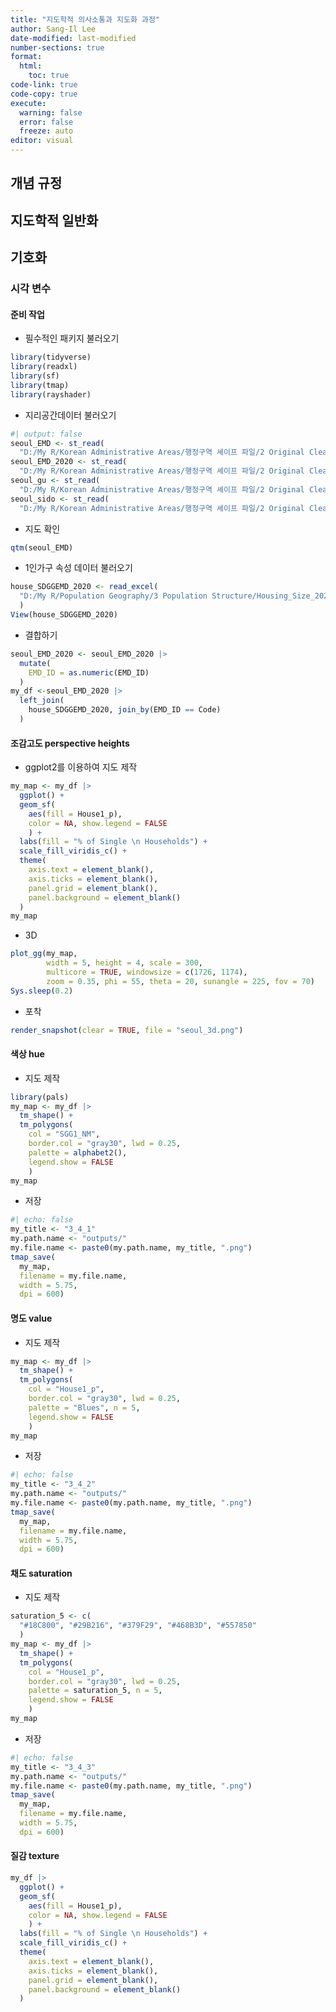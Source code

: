 ```yaml
---
title: "지도학적 의사소통과 지도화 과정"
author: Sang-Il Lee
date-modified: last-modified
number-sections: true
format: 
  html: 
    toc: true
code-link: true
code-copy: true
execute: 
  warning: false
  error: false
  freeze: auto
editor: visual
---
```


## 개념 규정

## 지도학적 일반화

## 기호화

### 시각 변수

#### 준비 작업

-   필수적인 패키지 불러오기

```r
library(tidyverse)
library(readxl)
library(sf)
library(tmap)
library(rayshader)
```

-   지리공간데이터 불러오기

```r
#| output: false
seoul_EMD <- st_read(
  "D:/My R/Korean Administrative Areas/행정구역 셰이프 파일/2 Original Cleaning/2021_4Q/SEOUL_EMD_2021_4Q.shp", options = "ENCODING=CP949")
seoul_EMD_2020 <- st_read(
  "D:/My R/Korean Administrative Areas/행정구역 셰이프 파일/2 Original Cleaning/2020_2Q/SEOUL_EMD_2020_2Q.shp", options = "ENCODING=CP949")
seoul_gu <- st_read(
  "D:/My R/Korean Administrative Areas/행정구역 셰이프 파일/2 Original Cleaning/2021_4Q/SEOUL_GU_2021_4Q.shp", options = "ENCODING=CP949")
seoul_sido <- st_read(
  "D:/My R/Korean Administrative Areas/행정구역 셰이프 파일/2 Original Cleaning/2021_4Q/SEOUL_SIDO_2021_4Q.shp", options = "ENCODING=CP949")
```

-   지도 확인

```r
qtm(seoul_EMD)
```

-   1인가구 속성 데이터 불러오기

```r
house_SDGGEMD_2020 <- read_excel(
  "D:/My R/Population Geography/3 Population Structure/Housing_Size_2020_Adj.xlsx", sheet = 1
  )
View(house_SDGGEMD_2020)
```

-   결합하기

```r
seoul_EMD_2020 <- seoul_EMD_2020 |> 
  mutate(
    EMD_ID = as.numeric(EMD_ID)
  )
my_df <-seoul_EMD_2020 |> 
  left_join(
    house_SDGGEMD_2020, join_by(EMD_ID == Code)
  )
```

#### 조감고도 perspective heights

-   ggplot2를 이용하여 지도 제작

```r
my_map <- my_df |> 
  ggplot() +
  geom_sf(
    aes(fill = House1_p), 
    color = NA, show.legend = FALSE
    ) +
  labs(fill = "% of Single \n Households") + 
  scale_fill_viridis_c() +
  theme(
    axis.text = element_blank(),
    axis.ticks = element_blank(),
    panel.grid = element_blank(),
    panel.background = element_blank()
  )
my_map
```

-   3D

```r
plot_gg(my_map, 
        width = 5, height = 4, scale = 300, 
        multicore = TRUE, windowsize = c(1726, 1174), 
        zoom = 0.35, phi = 55, theta = 20, sunangle = 225, fov = 70)
Sys.sleep(0.2)
```

-   포착

```r
render_snapshot(clear = TRUE, file = "seoul_3d.png")
```

#### 색상 hue

-   지도 제작

```r
library(pals)
my_map <- my_df |> 
  tm_shape() + 
  tm_polygons(
    col = "SGG1_NM",
    border.col = "gray30", lwd = 0.25, 
    palette = alphabet2(),
    legend.show = FALSE
    )
my_map
```

-   저장

```r
#| echo: false
my_title <- "3_4_1"
my.path.name <- "outputs/"
my.file.name <- paste0(my.path.name, my_title, ".png")
tmap_save(
  my_map, 
  filename = my.file.name, 
  width = 5.75, 
  dpi = 600)
```

#### 명도 value

-   지도 제작

```r
my_map <- my_df |> 
  tm_shape() + 
  tm_polygons(
    col = "House1_p",
    border.col = "gray30", lwd = 0.25, 
    palette = "Blues", n = 5,
    legend.show = FALSE
    )
my_map
```

-   저장

```r
#| echo: false
my_title <- "3_4_2"
my.path.name <- "outputs/"
my.file.name <- paste0(my.path.name, my_title, ".png")
tmap_save(
  my_map, 
  filename = my.file.name, 
  width = 5.75, 
  dpi = 600)
```

#### 채도 saturation

-   지도 제작

```r
saturation_5 <- c(
  "#18C800", "#29B216", "#379F29", "#468B3D", "#557850"
  )
my_map <- my_df |> 
  tm_shape() + 
  tm_polygons(
    col = "House1_p",
    border.col = "gray30", lwd = 0.25, 
    palette = saturation_5, n = 5,
    legend.show = FALSE
    )
my_map
```

-   저장

```r
#| echo: false
my_title <- "3_4_3"
my.path.name <- "outputs/"
my.file.name <- paste0(my.path.name, my_title, ".png")
tmap_save(
  my_map, 
  filename = my.file.name, 
  width = 5.75, 
  dpi = 600)
```

#### 질감 texture

```r
my_df |> 
  ggplot() +
  geom_sf(
    aes(fill = House1_p), 
    color = NA, show.legend = FALSE
    ) +
  labs(fill = "% of Single \n Households") + 
  scale_fill_viridis_c() +
  theme(
    axis.text = element_blank(),
    axis.ticks = element_blank(),
    panel.grid = element_blank(),
    panel.background = element_blank()
  )
```
